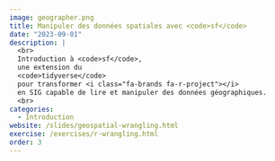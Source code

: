 ```yaml
---
image: geographer.png
title: Manipuler des données spatiales avec <code>sf</code>
date: "2023-09-01"
description: |
  <br>
  Introduction à <code>sf</code>,
  une extension du
  <code>tidyverse</code>
  pour transformer <i class="fa-brands fa-r-project"></i> 
  en SIG capable de lire et manipuler des données géographiques.
  <br>
categories:
  - Introduction
website: /slides/geospatial-wrangling.html
exercise: /exercises/r-wrangling.html
order: 3
---
```


